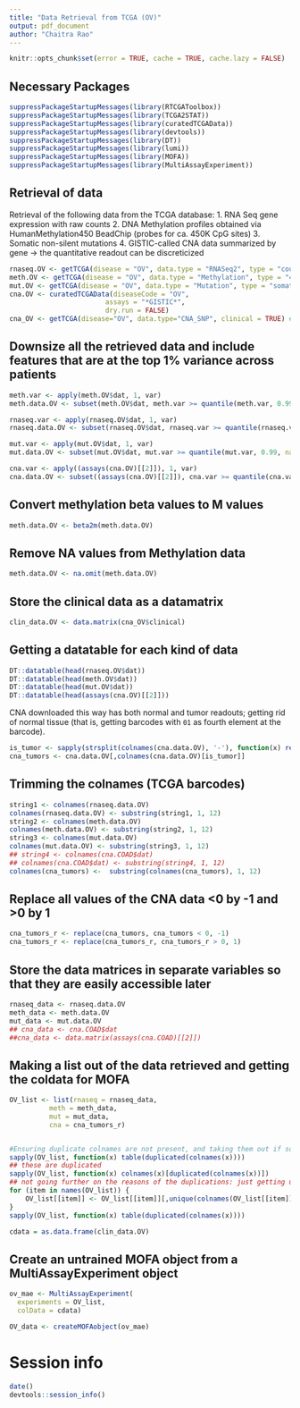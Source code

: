 ```yaml
---
title: "Data Retrieval from TCGA (OV)"
output: pdf_document
author: "Chaitra Rao"
---
```


```r
knitr::opts_chunk$set(error = TRUE, cache = TRUE, cache.lazy = FALSE)
```

## Necessary Packages

```r
suppressPackageStartupMessages(library(RTCGAToolbox))
suppressPackageStartupMessages(library(TCGA2STAT))
suppressPackageStartupMessages(library(curatedTCGAData))
suppressPackageStartupMessages(library(devtools))
suppressPackageStartupMessages(library(DT))
suppressPackageStartupMessages(library(lumi))
suppressPackageStartupMessages(library(MOFA))
suppressPackageStartupMessages(library(MultiAssayExperiment))
```

## Retrieval of data

Retrieval of the following data from the TCGA database:
1. RNA Seq gene expression with raw counts
2. DNA Methylation profiles obtained via HumanMethylation450 BeadChip (probes for ca. 450K CpG sites)
3. Somatic non-silent mutations
4. GISTIC-called CNA data summarized by gene -> the quantitative readout can be discreticized

```r
rnaseq.OV <- getTCGA(disease = "OV", data.type = "RNASeq2", type = "count")
meth.OV <- getTCGA(disease = "OV", data.type = "Methylation", type = "450K")
mut.OV <- getTCGA(disease = "OV", data.type = "Mutation", type = "somatic")
cna.OV <- curatedTCGAData(diseaseCode = "OV",
                        assays = "*GISTIC*",
                        dry.run = FALSE)
cna_OV <- getTCGA(disease="OV", data.type="CNA_SNP", clinical = TRUE) #get the clinical data from here

```

## Downsize all the retrieved data and include features that are at the top 1% variance across patients

```r
meth.var <- apply(meth.OV$dat, 1, var)
meth.data.OV <- subset(meth.OV$dat, meth.var >= quantile(meth.var, 0.99, na.rm=T) & !is.na(meth.var))

```

```r
rnaseq.var <- apply(rnaseq.OV$dat, 1, var)
rnaseq.data.OV <- subset(rnaseq.OV$dat, rnaseq.var >= quantile(rnaseq.var, 0.99, na.rm=T) & !is.na(rnaseq.var))

```

```r
mut.var <- apply(mut.OV$dat, 1, var)
mut.data.OV <- subset(mut.OV$dat, mut.var >= quantile(mut.var, 0.99, na.rm=T) & !is.na(mut.var))

```

```r
cna.var <- apply((assays(cna.OV)[[2]]), 1, var)
cna.data.OV <- subset((assays(cna.OV)[[2]]), cna.var >= quantile(cna.var, 0.99, na.rm=T) & !is.na(cna.var))

```


## Convert methylation beta values to M values 

```r
meth.data.OV <- beta2m(meth.data.OV)
```

## Remove NA values from Methylation data

```r
meth.data.OV <- na.omit(meth.data.OV)
```


## Store the clinical data as a datamatrix

```r
clin_data.OV <- data.matrix(cna_OV$clinical)
```

## Getting a datatable for each kind of data

```r
DT::datatable(head(rnaseq.OV$dat))
DT::datatable(head(meth.OV$dat))
DT::datatable(head(mut.OV$dat))
DT::datatable(head(assays(cna.OV)[[2]]))
```

CNA downloaded this way has both normal and tumor readouts; getting rid of normal tissue (that is, getting barcodes with `01` as fourth element at the barcode).

```r
is_tumor <- sapply(strsplit(colnames(cna.data.OV), '-'), function(x) return(grepl('^01', x[4])))
cna_tumors <- cna.data.OV[,colnames(cna.data.OV)[is_tumor]]
```

## Trimming the colnames (TCGA barcodes)

```r
string1 <- colnames(rnaseq.data.OV)
colnames(rnaseq.data.OV) <- substring(string1, 1, 12)
string2 <- colnames(meth.data.OV)
colnames(meth.data.OV) <- substring(string2, 1, 12)
string3 <- colnames(mut.data.OV)
colnames(mut.data.OV) <- substring(string3, 1, 12)
## string4 <- colnames(cna.COAD$dat)
## colnames(cna.COAD$dat) <- substring(string4, 1, 12)
colnames(cna_tumors) <-  substring(colnames(cna_tumors), 1, 12)

```

## Replace all values of the CNA data <0 by -1 and >0 by 1

```r
cna_tumors_r <- replace(cna_tumors, cna_tumors < 0, -1)
cna_tumors_r <- replace(cna_tumors_r, cna_tumors_r > 0, 1)
```

## Store the data matrices in separate variables so that they are easily accessible later

```r
rnaseq_data <- rnaseq.data.OV
meth_data <- meth.data.OV
mut_data <- mut.data.OV
## cna_data <- cna.COAD$dat
##cna_data <- data.matrix(assays(cna.COAD)[[2]])

```

## Making a list out of the data retrieved and getting the coldata for MOFA


```r
OV_list <- list(rnaseq = rnaseq_data,
          meth = meth_data,
          mut = mut_data,
          cna = cna_tumors_r)


#Ensuring duplicate colnames are not present, and taking them out if so
sapply(OV_list, function(x) table(duplicated(colnames(x))))
## these are duplicated
sapply(OV_list, function(x) colnames(x)[duplicated(colnames(x))])
## not going further on the reasons of the duplications: just getting unique stuff
for (item in names(OV_list)) {
    OV_list[[item]] <- OV_list[[item]][,unique(colnames(OV_list[[item]]))]
}
sapply(OV_list, function(x) table(duplicated(colnames(x))))
```


```r
cdata = as.data.frame(clin_data.OV)
```

## Create an untrained MOFA object from a MultiAssayExperiment object

```r
ov_mae <- MultiAssayExperiment(
  experiments = OV_list, 
  colData = cdata)

OV_data <- createMOFAobject(ov_mae)

```

# Session info

```r
date()
devtools::session_info()
```




